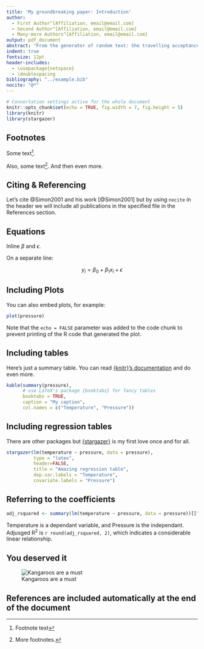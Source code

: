 ```yaml
---
title: 'My groundbreaking paper: Introduction'
author:
  - First Author^[Affiliation, email@email.com]
  - Second Author^[Affiliation, email@email.com]
  - Many-more Authors^[Affiliation, email@email.com]
output: pdf_document
abstract: "From the generator of random text: She travelling acceptance men unpleasant her especially entreaties law. Law forth but end any arise chief arose. Old her say learn these large. Joy fond many ham high seen this. Few preferred continual sir led incommode neglected. Discovered too old insensible collecting unpleasant but invitation."
indent: true
fontsize: 12pt
header-includes:
  - \usepackage{setspace}
  - \doublespacing
bibliography: "../example.bib"
nocite: "@*"
---
```


```r
# Convertation settings active for the whole document
knitr::opts_chunk$set(echo = TRUE, fig.width = 7, fig.height = 5)
library(knitr)
library(stargazer)
```

## Footnotes

Some text^[Footnote text].

Also, some text[^1]. And then even more.

[^1]:More footnotes.

## Citing & Referencing

Let's cite @Simon2001 and his work [@Simon2001] but by using `nocite` in the header we will include all publications in the specified file in the References section.


## Equations

Inline $\beta$ and $\epsilon$.

On a separate line:

$$y_{i} =\beta_{0} + \beta_{1} x_{i} + \epsilon$$

## Including Plots

You can also embed plots, for example:

```r
plot(pressure)
```

Note that the `echo = FALSE` parameter was added to the code chunk to prevent printing of the R code that generated the plot.

## Including tables

Here's just a summary table. You can read [{knitr}'s documentation](https://www.rdocumentation.org/packages/knitr/versions/1.28/topics/kable) and do even more.

```r
kable(summary(pressure),
      # use LaTeX's package {booktabs} for fancy tables
      booktabs = TRUE,
      caption = "My caption",
      col.names = c("Temperature", "Pressure"))
```

## Including regression tables

There are other packages but [{stargazer}](https://cran.r-project.org/web/packages/stargazer/vignettes/stargazer.pdf) is my first love once and for all.

```r
stargazer(lm(temperature ~ pressure, data = pressure),
          type = "latex",
          header=FALSE,
          title = "Amazing regression table",
          dep.var.labels = "Temperature",
          covariate.labels = "Pressure")
```

## Referring to the coefficients

```r
adj_rsquared <- summary(lm(temperature ~ pressure, data = pressure))[["adj.r.squared"]]
```

Temperature is a dependant variable, and Pressure is the independant. Adjusged R^2^ is `r round(adj_rsquared, 2)`, which indicates a considerable linear relationship.

## You deserved it

![Kangaroos are a must](portrait-of-one-chilled-out-kangaroo.jpg)

## References are included automatically at the end of the document

